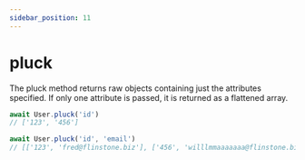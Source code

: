 ```yaml
---
sidebar_position: 11
---
```


# pluck

The pluck method returns raw objects containing just the attributes specified. If only one attribute is passed, it is returned as a flattened array.

```ts
await User.pluck('id')
// ['123', '456']

await User.pluck('id', 'email')
// [['123', 'fred@flinstone.biz'], ['456', 'willlmmaaaaaaa@flinstone.biz']]
```
